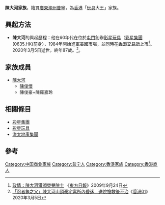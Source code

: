 '''陳大河家族'''，籍貫[[廣東|廣東]][[潮州|潮州]][[普寧|普寧]]，為[[香港|香港]]「[[玩具|玩具]]大王」家族。

==興起方法==
* '''陳大河'''的興起歷程：他在60年代在位於[[屯門|屯門]]創辦[[彩星玩具|彩星玩具]]（[[彩星集團|彩星集團]](0635.HK)前身），1984年開始進軍[[美國|美國]]市場，並同時在[[香港交易所|香港交易所]]上市<ref>[http://orientaldaily.on.cc/cnt/news/20090924/00176_097.html 政情：陳大河獲頒榮譽院士] {{Wayback|url=http://orientaldaily.on.cc/cnt/news/20090924/00176_097.html |date=20140905064953 }}《[[東方日報|東方日報]]》2009年9月24日</ref>。2020年3月5日逝世，終年87歲。<ref>[https://www.hk01.com/%E7%AA%81%E7%99%BC/443808/%E5%BF%8D%E8%80%85%E9%BE%9C%E4%B9%8B%E7%88%B6-%E9%99%B3%E5%A4%A7%E6%B2%B3%E5%B1%B1%E9%A0%82%E8%B1%AA%E5%AE%85%E5%AF%93%E6%89%80%E5%85%A7%E6%98%8F%E8%BF%B7-%E9%80%81%E9%99%A2%E6%90%B6%E6%95%91%E5%BE%8C%E4%B8%8D%E6%B2%BB 「忍者龜之父」陳大河山頂豪宅寓所內昏迷　送院搶救後不治]《[[香港01|香港01]]》2020年3月5日</ref>。

==家族成員==
* [[陳大河|陳大河]] 
** [[陳俊懷|陳俊懷]]
** 陳俊豪+陳羅嘉玲

==相關條目==
*[[彩星集團|彩星集團]]
*[[彩星玩具|彩星玩具]]
*[[渝太地產集團|渝太地產集團]]
[[Category:中国商业家族|Category:中国商业家族]]

==參考==
{{reflist}}

[[Category:普宁人|Category:普宁人]]
[[Category:香港家族|Category:香港家族]]
[[Category:香港商人|Category:香港商人]]
